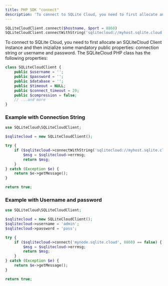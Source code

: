 ```yaml
---
title: PHP SDK "connect"
description: 'To connect to SQLite Cloud, you need to first allocate an SQLiteCloud Client instance and then inizialize some mandatory public properties: connection string or username and password.'
---
```


```php
SQLiteCloudClient.connect($hostname, $port = 8860)
SQLiteCloudClient.connectWithString('sqlitecloud://myhost.sqlite.cloud:8860?apikey=myapikey')
```

To connect to SQLite Cloud, you need to first allocate an SQLiteCloud Client instance and then inizialize some mandatory public properties: connection string or username and password. The SQLiteCloud PHP class has the following properties:
```php
class SQLiteCloudClient {
	public $username = '';
	public $password = '';
	public $database = '';
	public $timeout = NULL;
	public $connect_timeout = 20;
	public $compression = false;
    // ...and more
}
```

### Example with Connection String

```php
use SQLiteCloud\SQLiteCloudClient;

$sqlitecloud = new SQLiteCloudClient();

try {
	if ($sqlitecloud->connectWithString('sqlitecloud://myhost.sqlite.cloud:8860/mydatabase?apikey=myapikey') == false) {
		$msg = $sqlitecloud->errmsg;
		return $msg;
	}
} catch (Exception $e) {
	return $e->getMessage();
}

return true;
```

### Example with Username and password

```php
use SQLiteCloud\SQLiteCloudClient;

$sqlitecloud = new SQLiteCloudClient();
$sqlitecloud->username = 'admin';
$sqlitecloud->password = 'pass';

try {
	if ($sqlitecloud->connect('mynode.sqlite.cloud', 8860) == false) {
		$msg = $sqlitecloud->errmsg;
		return $msg;
	}
} catch (Exception $e) {
	return $e->getMessage();
}

return true;
```
